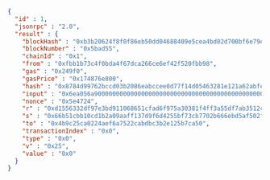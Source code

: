 
<Tabs>
  <TabItem value="JSON">

```json
{
  "id" : 1,
  "jsonrpc" : "2.0",
  "result" : {
    "blockHash" : "0xb3b20624f8f0f86eb50dd04688409e5cea4bd02d700bf6e79e9384d47d6a5a35",
    "blockNumber" : "0x5bad55",
    "chainId" : "0x1",
    "from" : "0xfbb1b73c4f0bda4f67dca266ce6ef42f520fbb98",
    "gas" : "0x249f0",
    "gasPrice" : "0x174876e800",
    "hash" : "0x8784d99762bccd03b2086eabccee0d77f14d05463281e121a62abfebcf0d2d5f",
    "input" : "0x6ea056a9000000000000000000000000000000000000000000000000000000000000000000000000000000000000000000000000000000000000000000bd8d7fa6f8cc00",
    "nonce" : "0x5e4724",
    "r" : "0xd1556332df97e3bd911068651cfad6f975a30381f4ff3a55df7ab3512c78b9ec",
    "s" : "0x66b51cbb10cd1b2a09aaff137d9f6d4255bf73cb7702b666ebd5af502ffa4410",
    "to" : "0x4b9c25ca0224aef6a7522cabdbc3b2e125b7ca50",
    "transactionIndex" : "0x0",
    "type" : "0x0",
    "v" : "0x25",
    "value" : "0x0"
  }
}
```

  </TabItem>
</Tabs>

